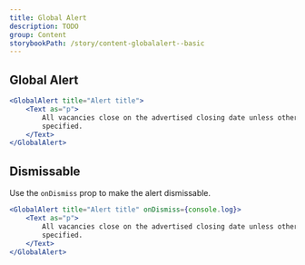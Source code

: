 ```yaml
---
title: Global Alert
description: TODO
group: Content
storybookPath: /story/content-globalalert--basic
---
```


## Global Alert

```jsx live
<GlobalAlert title="Alert title">
	<Text as="p">
		All vacancies close on the advertised closing date unless otherwise
		specified.
	</Text>
</GlobalAlert>
```

## Dismissable

Use the `onDismiss` prop to make the alert dismissable.

```jsx live
<GlobalAlert title="Alert title" onDismiss={console.log}>
	<Text as="p">
		All vacancies close on the advertised closing date unless otherwise
		specified.
	</Text>
</GlobalAlert>
```
